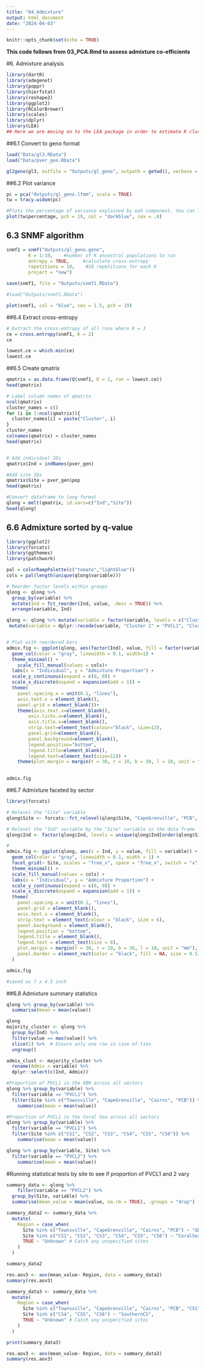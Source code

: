 ```yaml
---
title: "04_Admixture"
output: html_document
date: "2024-04-03"
---
```


```r
knitr::opts_chunk$set(echo = TRUE)
```

**This code follows from 03_PCA.Rmd to assess admixture co-efficients**

#6. Admixture analysis
```r
library(dartR)
library(adegenet)
library(poppr)
library(hierfstat)
library(reshape2)
library(ggplot2)
library(RColorBrewer)
library(scales)
library(dplyr)
library(LEA)
## Here we are moving on to the LEA package in order to estimate K clusters and create admixture plots 
```



##6.1 Convert to geno format
```r
load("Data/gl3.RData")
load("Data/pver_gen.RData")

gl2geno(gl3, outfile = "Outputs/gl_geno", outpath = getwd(), verbose = NULL)
```


##6.2 Plot variance
```r
pc = pca("Outputs/gl_geno.lfmm", scale = TRUE)
tw = tracy.widom(pc)

#Plots the percentage of variance explained by eah component. You can look at the 'elbow' to inform the number of genetic clusers. It looks like ours is between 3-5.
plot(tw$percentage, pch = 19, col = "darkblue", cex = .8)
```

## 6.3 SNMF algorithm
```r
snmf1 = snmf("Outputs/gl_geno.geno",
        K = 1:10,    #number of K ancestral populations to run
        entropy = TRUE,     #calculate cross-entropy
        repetitions = 10,    #10 repetitions for each K
        project = "new")

save(snmf1, file = "Outputs/snmf1.RData")

#load("Outputs/snmf1.RData")

plot(snmf1, col = "blue", cex = 1.5, pch = 19)
```


##6.4 Extract cross-entropy
```r
# Extract the cross-entropy of all runs where K = 3
ce = cross.entropy(snmf1, K = 2)
ce

lowest.ce = which.min(ce)
lowest.ce
```

##6.5 Create qmatrix 
```r
qmatrix = as.data.frame(Q(snmf1, K = 2, run = lowest.ce))
head(qmatrix)

# Label column names of qmatrix
ncol(qmatrix)
cluster_names = c()
for (i in 1:ncol(qmatrix)){
  cluster_names[i] = paste("Cluster", i)
}
cluster_names
colnames(qmatrix) = cluster_names
head(qmatrix)


# Add individual IDs
qmatrix$Ind = indNames(pver_gen)

#Add site IDs
qmatrix$Site = pver_gen$pop
head(qmatrix)

#Convert dataframe to long format
qlong = melt(qmatrix, id.vars=c("Ind","Site"))
head(qlong)
```



## 6.6 Admixture sorted by q-value
```r
library(ggplot2)
library(forcats)
library(ggthemes)
library(patchwork)

pal = colorRampPalette(c("tomato","lightblue"))
cols = pal(length(unique(qlong$variable)))

# Reorder factor levels within groups
qlong <- qlong %>%
  group_by(variable) %>%
  mutate(Ind = fct_reorder(Ind, value, .desc = TRUE)) %>%
  arrange(variable, Ind)

qlong <- qlong %>% mutate(variable = factor(variable, levels = c("Cluster 1", "Cluster 2"))) %>%
 mutate(variable = dplyr::recode(variable, "Cluster 1" = "PVCL1", "Cluster 2" = "PVCL2"))


# Plot with reordered bars
admix.fig <- ggplot(qlong, aes(factor(Ind), value, fill = factor(variable))) +
  geom_col(color = "gray", linewidth = 0.1, width=1) +
  theme_minimal() +
    scale_fill_manual(values = cols)+
  labs(x = "Individual", y = "Admixture Proportion") +
  scale_y_continuous(expand = c(0, 0)) +
  scale_x_discrete(expand = expansion(add = 1)) +
  theme(
    panel.spacing.x = unit(0.1, "lines"),
    axis.text.x = element_blank(),
    panel.grid = element_blank())+
    theme(axis.text.x=element_blank(),
        axis.ticks.x=element_blank(),
        axis.title.x=element_blank(),
        strip.text=element_text(colour="black", size=12),
        panel.grid=element_blank(),
        panel.background=element_blank(),
        legend.position="bottom",
        legend.title=element_blank(),
        legend.text=element_text(size=12)) +
    theme(plot.margin = margin(t = 30, r = 10, b = 30, l = 10, unit = "mm"))

  
admix.fig
```

##6.7 Admixture faceted by sector
```r
library(forcats)

# Relevel the "Site" variable
qlong$Site <- forcats::fct_relevel(qlong$Site, "CapeGrenville", "PCB", "Cairns", "Townsville", "Swains", "CS1", "CS2", "CS3", "CS4", "CS5", "CS6")

# Relevel the "Ind" variable by the "Site" variable in the data frame
qlong$Ind <- factor(qlong$Ind, levels = unique(qlong$Ind[order(qlong$Site)]))

#
admix.fig <- ggplot(qlong, aes(x = Ind, y = value, fill = variable)) +
  geom_col(color = "gray", linewidth = 0.1, width = 1) +
  facet_grid(~ Site, scales = "free_x", space = "free_x", switch = "x") +
  theme_minimal() +
  scale_fill_manual(values = cols) +
  labs(x = "Individual", y = "Admixture Proportion") +
  scale_y_continuous(expand = c(0, 0)) +
  scale_x_discrete(expand = expansion(add = 1)) +
  theme(
    panel.spacing.x = unit(0.1, "lines"),
    panel.grid = element_blank(),
    axis.text.x = element_blank(),
    strip.text = element_text(colour = "black", size = 6),
    panel.background = element_blank(),
    legend.position = "bottom",
    legend.title = element_blank(),
    legend.text = element_text(size = 8),
    plot.margin = margin(t = 30, r = 10, b = 30, l = 10, unit = "mm"),
    panel.border = element_rect(color = "black", fill = NA, size = 0.5)
  )

admix.fig

#saved as 7 x 4.5 inch
```

##6.8 Admixture summary statistics
```r
qlong %>% group_by(variable) %>% 
  summarise(mean = mean(value))
```

```r
qlong
majority_cluster <- qlong %>%
  group_by(Ind) %>%
  filter(value == max(value)) %>%
  slice(1) %>%  # Ensure only one row in case of ties
  ungroup()

admix_clust <- majority_cluster %>% 
  rename(Admix = variable) %>% 
  dplyr::select(c(Ind, Admix))
```


```r
#Proportion of PVCL1 in the GBR across all sectors 
qlong %>% group_by(variable) %>% 
  filter(variable == "PVCL1") %>% 
  filter(Site %in% c("Townsville", "CapeGrenville", "Cairns", "PCB")) %>% 
    summarise(mean = mean(value))

#Proportion of PVCL1 in the Coral Sea across all sectors 
qlong %>% group_by(variable) %>% 
  filter(variable == "PVCL1") %>% 
  filter(Site %in% c("CS1", "CS2", "CS3", "CS4", "CS5", "CS6")) %>% 
    summarise(mean = mean(value))

qlong %>% group_by(variable, Site) %>% 
  filter(variable == "PVCL2") %>% 
    summarise(mean = mean(value))
```

#Running statistical tests by site to see if proportion of PVCL1 and 2 vary 
```r
summary_data <- qlong %>%
    filter(variable == "PVCL2") %>% 
  group_by(Site, variable) %>%
  summarise(mean_value = mean(value, na.rm = TRUE), .groups = "drop")

summary_data2 <- summary_data %>%
  mutate(
    Region = case_when(
      Site %in% c("Townsville", "CapeGrenville", "Cairns", "PCB") ~ "GBR",
      Site %in% c("CS1", "CS2", "CS3", "CS4", "CS5", "CS6") ~ "CoralSea",
      TRUE ~ "Unknown" # Catch any unspecified sites
    )
  )

summary_data2
```

```r
res.aov3 <- aov(mean_value~ Region, data = summary_data2)
summary(res.aov3)
```


```r
summary_data3 <- summary_data %>%
  mutate(
    Region = case_when(
      Site %in% c("Townsville", "CapeGrenville", "Cairns", "PCB", "CS1", "CS2", "CS3") ~ "NorthAll",
      Site %in% c("CS4", "CS5", "CS6") ~ "SouthernCS",
      TRUE ~ "Unknown" # Catch any unspecified sites
    )
  )

print(summary_data3)
```

```r
res.aov3 <- aov(mean_value~ Region, data = summary_data3)
summary(res.aov3)
```

